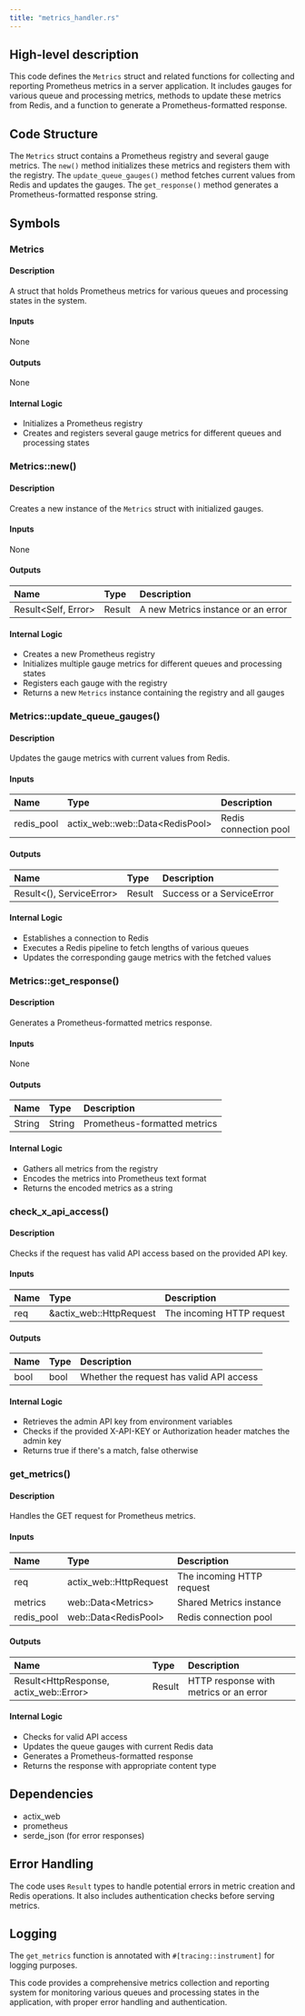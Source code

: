 ```yaml
---
title: "metrics_handler.rs"
---
```


## High-level description
This code defines the `Metrics` struct and related functions for collecting and reporting Prometheus metrics in a server application. It includes gauges for various queue and processing metrics, methods to update these metrics from Redis, and a function to generate a Prometheus-formatted response.

## Code Structure
The `Metrics` struct contains a Prometheus registry and several gauge metrics. The `new()` method initializes these metrics and registers them with the registry. The `update_queue_gauges()` method fetches current values from Redis and updates the gauges. The `get_response()` method generates a Prometheus-formatted response string.

## Symbols

### Metrics
#### Description
A struct that holds Prometheus metrics for various queues and processing states in the system.

#### Inputs
None

#### Outputs
None

#### Internal Logic
- Initializes a Prometheus registry
- Creates and registers several gauge metrics for different queues and processing states

### Metrics::new()
#### Description
Creates a new instance of the `Metrics` struct with initialized gauges.

#### Inputs
None

#### Outputs
| Name | Type | Description |
|:-----|:-----|:------------|
| Result&lt;Self, Error&gt; | Result | A new Metrics instance or an error |

#### Internal Logic
- Creates a new Prometheus registry
- Initializes multiple gauge metrics for different queues and processing states
- Registers each gauge with the registry
- Returns a new `Metrics` instance containing the registry and all gauges

### Metrics::update_queue_gauges()
#### Description
Updates the gauge metrics with current values from Redis.

#### Inputs
| Name | Type | Description |
|:-----|:-----|:------------|
| redis_pool | actix_web::web::Data&lt;RedisPool&gt; | Redis connection pool |

#### Outputs
| Name | Type | Description |
|:-----|:-----|:------------|
| Result&lt;(), ServiceError&gt; | Result | Success or a ServiceError |

#### Internal Logic
- Establishes a connection to Redis
- Executes a Redis pipeline to fetch lengths of various queues
- Updates the corresponding gauge metrics with the fetched values

### Metrics::get_response()
#### Description
Generates a Prometheus-formatted metrics response.

#### Inputs
None

#### Outputs
| Name | Type | Description |
|:-----|:-----|:------------|
| String | String | Prometheus-formatted metrics |

#### Internal Logic
- Gathers all metrics from the registry
- Encodes the metrics into Prometheus text format
- Returns the encoded metrics as a string

### check_x_api_access()
#### Description
Checks if the request has valid API access based on the provided API key.

#### Inputs
| Name | Type | Description |
|:-----|:-----|:------------|
| req | &actix_web::HttpRequest | The incoming HTTP request |

#### Outputs
| Name | Type | Description |
|:-----|:-----|:------------|
| bool | bool | Whether the request has valid API access |

#### Internal Logic
- Retrieves the admin API key from environment variables
- Checks if the provided X-API-KEY or Authorization header matches the admin key
- Returns true if there's a match, false otherwise

### get_metrics()
#### Description
Handles the GET request for Prometheus metrics.

#### Inputs
| Name | Type | Description |
|:-----|:-----|:------------|
| req | actix_web::HttpRequest | The incoming HTTP request |
| metrics | web::Data&lt;Metrics&gt; | Shared Metrics instance |
| redis_pool | web::Data&lt;RedisPool&gt; | Redis connection pool |

#### Outputs
| Name | Type | Description |
|:-----|:-----|:------------|
| Result&lt;HttpResponse, actix_web::Error&gt; | Result | HTTP response with metrics or an error |

#### Internal Logic
- Checks for valid API access
- Updates the queue gauges with current Redis data
- Generates a Prometheus-formatted response
- Returns the response with appropriate content type

## Dependencies
- actix_web
- prometheus
- serde_json (for error responses)

## Error Handling
The code uses `Result` types to handle potential errors in metric creation and Redis operations. It also includes authentication checks before serving metrics.

## Logging
The `get_metrics` function is annotated with `#[tracing::instrument]` for logging purposes.

This code provides a comprehensive metrics collection and reporting system for monitoring various queues and processing states in the application, with proper error handling and authentication.